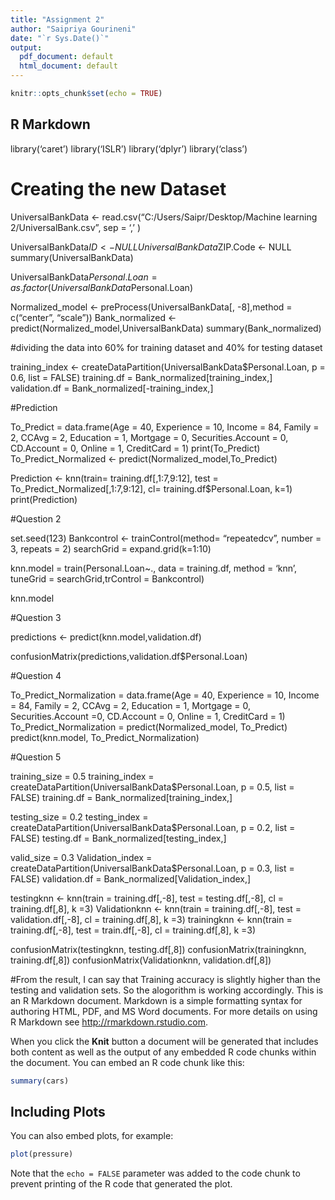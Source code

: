 ---
title: "Assignment 2"
author: "Saipriya Gourineni"
date: "`r Sys.Date()`"
output:
  pdf_document: default
  html_document: default
---

```{r setup, include=FALSE}
knitr::opts_chunk$set(echo = TRUE)
```

## R Markdown
library('caret')
library('ISLR')
library('dplyr')
library('class')

# Creating the new Dataset

UniversalBankData <- read.csv("C:/Users/Saipr/Desktop/Machine learning 2/UniversalBank.csv", sep = ',' )

UniversalBankData$ID <- NULL
UniversalBankData$ZIP.Code <- NULL
summary(UniversalBankData)


UniversalBankData$Personal.Loan =  as.factor(UniversalBankData$Personal.Loan)


Normalized_model <- preProcess(UniversalBankData[, -8],method = c("center", "scale"))
Bank_normalized <- predict(Normalized_model,UniversalBankData)
summary(Bank_normalized)

#dividing the data into 60% for training dataset and 40% for testing dataset


training_index <- createDataPartition(UniversalBankData$Personal.Loan, p = 0.6, list = FALSE)
training.df = Bank_normalized[training_index,]
validation.df = Bank_normalized[-training_index,]

#Prediction 

To_Predict = data.frame(Age = 40, Experience = 10, Income = 84, Family = 2,
                        CCAvg = 2, Education = 1, Mortgage = 0, Securities.Account =
                          0, CD.Account = 0, Online = 1, CreditCard = 1)
print(To_Predict)
To_Predict_Normalized <- predict(Normalized_model,To_Predict)

Prediction <- knn(train= training.df[,1:7,9:12],
                  test = To_Predict_Normalized[,1:7,9:12],
                  cl= training.df$Personal.Loan,
                  k=1)
print(Prediction)



#Question 2


set.seed(123)
Bankcontrol <- trainControl(method= "repeatedcv", number = 3, repeats = 2)
searchGrid = expand.grid(k=1:10)

knn.model = train(Personal.Loan~., data = training.df, method = 'knn', tuneGrid = searchGrid,trControl = Bankcontrol)

knn.model



#Question 3


predictions <- predict(knn.model,validation.df)

confusionMatrix(predictions,validation.df$Personal.Loan)


#Question 4

To_Predict_Normalization = data.frame(Age = 40, Experience = 10, Income = 84, Family = 2,
                                      CCAvg = 2, Education = 1, Mortgage = 0,
                                      Securities.Account =0, CD.Account = 0, Online = 1,
                                      CreditCard = 1)
To_Predict_Normalization = predict(Normalized_model, To_Predict)
predict(knn.model, To_Predict_Normalization)



#Question 5

training_size = 0.5
training_index = createDataPartition(UniversalBankData$Personal.Loan, p = 0.5, list = FALSE)
training.df = Bank_normalized[training_index,]


testing_size = 0.2
testing_index = createDataPartition(UniversalBankData$Personal.Loan, p = 0.2, list = FALSE)
testing.df = Bank_normalized[testing_index,]


valid_size = 0.3
Validation_index = createDataPartition(UniversalBankData$Personal.Loan, p = 0.3, list = FALSE)
validation.df = Bank_normalized[Validation_index,]



testingknn <- knn(train = training.df[,-8], test = testing.df[,-8], cl = training.df[,8], k =3)
Validationknn <- knn(train = training.df[,-8], test = validation.df[,-8], cl = training.df[,8], k =3)
trainingknn <- knn(train = training.df[,-8], test = train.df[,-8], cl = training.df[,8], k =3)

confusionMatrix(testingknn, testing.df[,8])
confusionMatrix(trainingknn, training.df[,8])
confusionMatrix(Validationknn, validation.df[,8])

#From the result, I can say that Training accuracy is slightly higher than the testing and validation sets. So the alogorithm is working accordingly.
This is an R Markdown document. Markdown is a simple formatting syntax for authoring HTML, PDF, and MS Word documents. For more details on using R Markdown see <http://rmarkdown.rstudio.com>.

When you click the **Knit** button a document will be generated that includes both content as well as the output of any embedded R code chunks within the document. You can embed an R code chunk like this:

```{r cars}
summary(cars)
```

## Including Plots

You can also embed plots, for example:

```{r pressure, echo=FALSE}
plot(pressure)
```

Note that the `echo = FALSE` parameter was added to the code chunk to prevent printing of the R code that generated the plot.
